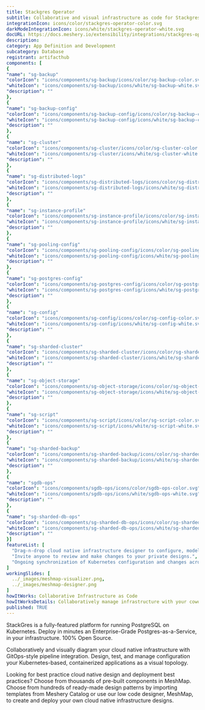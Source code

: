 ```yaml
---
title: Stackgres Operator
subtitle: Collaborative and visual infrastructure as code for Stackgres Operator
integrationIcon: icons/color/stackgres-operator-color.svg
darkModeIntegrationIcon: icons/white/stackgres-operator-white.svg
docURL: https://docs.meshery.io/extensibility/integrations/stackgres-operator
description: 
category: App Definition and Development
subcategory: Database
registrant: artifacthub
components: [
{
"name": "sg-backup"
"colorIcon": "icons/components/sg-backup/icons/color/sg-backup-color.svg"
"whiteIcon": "icons/components/sg-backup/icons/white/sg-backup-white.svg"
"description": ""
},
{
"name": "sg-backup-config"
"colorIcon": "icons/components/sg-backup-config/icons/color/sg-backup-config-color.svg"
"whiteIcon": "icons/components/sg-backup-config/icons/white/sg-backup-config-white.svg"
"description": ""
},
{
"name": "sg-cluster"
"colorIcon": "icons/components/sg-cluster/icons/color/sg-cluster-color.svg"
"whiteIcon": "icons/components/sg-cluster/icons/white/sg-cluster-white.svg"
"description": ""
},
{
"name": "sg-distributed-logs"
"colorIcon": "icons/components/sg-distributed-logs/icons/color/sg-distributed-logs-color.svg"
"whiteIcon": "icons/components/sg-distributed-logs/icons/white/sg-distributed-logs-white.svg"
"description": ""
},
{
"name": "sg-instance-profile"
"colorIcon": "icons/components/sg-instance-profile/icons/color/sg-instance-profile-color.svg"
"whiteIcon": "icons/components/sg-instance-profile/icons/white/sg-instance-profile-white.svg"
"description": ""
},
{
"name": "sg-pooling-config"
"colorIcon": "icons/components/sg-pooling-config/icons/color/sg-pooling-config-color.svg"
"whiteIcon": "icons/components/sg-pooling-config/icons/white/sg-pooling-config-white.svg"
"description": ""
},
{
"name": "sg-postgres-config"
"colorIcon": "icons/components/sg-postgres-config/icons/color/sg-postgres-config-color.svg"
"whiteIcon": "icons/components/sg-postgres-config/icons/white/sg-postgres-config-white.svg"
"description": ""
},
{
"name": "sg-config"
"colorIcon": "icons/components/sg-config/icons/color/sg-config-color.svg"
"whiteIcon": "icons/components/sg-config/icons/white/sg-config-white.svg"
"description": ""
},
{
"name": "sg-sharded-cluster"
"colorIcon": "icons/components/sg-sharded-cluster/icons/color/sg-sharded-cluster-color.svg"
"whiteIcon": "icons/components/sg-sharded-cluster/icons/white/sg-sharded-cluster-white.svg"
"description": ""
},
{
"name": "sg-object-storage"
"colorIcon": "icons/components/sg-object-storage/icons/color/sg-object-storage-color.svg"
"whiteIcon": "icons/components/sg-object-storage/icons/white/sg-object-storage-white.svg"
"description": ""
},
{
"name": "sg-script"
"colorIcon": "icons/components/sg-script/icons/color/sg-script-color.svg"
"whiteIcon": "icons/components/sg-script/icons/white/sg-script-white.svg"
"description": ""
},
{
"name": "sg-sharded-backup"
"colorIcon": "icons/components/sg-sharded-backup/icons/color/sg-sharded-backup-color.svg"
"whiteIcon": "icons/components/sg-sharded-backup/icons/white/sg-sharded-backup-white.svg"
"description": ""
},
{
"name": "sgdb-ops"
"colorIcon": "icons/components/sgdb-ops/icons/color/sgdb-ops-color.svg"
"whiteIcon": "icons/components/sgdb-ops/icons/white/sgdb-ops-white.svg"
"description": ""
},
{
"name": "sg-sharded-db-ops"
"colorIcon": "icons/components/sg-sharded-db-ops/icons/color/sg-sharded-db-ops-color.svg"
"whiteIcon": "icons/components/sg-sharded-db-ops/icons/white/sg-sharded-db-ops-white.svg"
"description": ""
}]
featureList: [
  "Drag-n-drop cloud native infrastructure designer to configure, model, and deploy your workloads.",
  "Invite anyone to review and make changes to your private designs.",
  "Ongoing synchronization of Kubernetes configuration and changes across any number of clusters."
]
workingSlides: [
  ../_images/meshmap-visualizer.png,
  ../_images/meshmap-designer.png
]
howItWorks: Collaborative Infrastructure as Code
howItWorksDetails: Collaboratively manage infrastructure with your coworkers synchronously sharing the same designs.
published: TRUE
---
```

<p>
StackGres is a fully-featured platform for running PostgreSQL on Kubernetes.
Deploy in minutes an Enterprise-Grade Postgres-as-a-Service, in your infrastructure.
100% Open Source.
</p>
<p>
    Collaboratively and visually diagram your cloud native infrastructure with GitOps-style pipeline integration. Design, test, and manage configuration your Kubernetes-based, containerized applications as a visual topology.
</p>
<p>
    Looking for best practice cloud native design and deployment best practices? Choose from thousands of pre-built components in MeshMap. Choose from hundreds of ready-made design patterns by importing templates from Meshery Catalog or use our low code designer, MeshMap, to create and deploy your own cloud native infrastructure designs.
</p>
